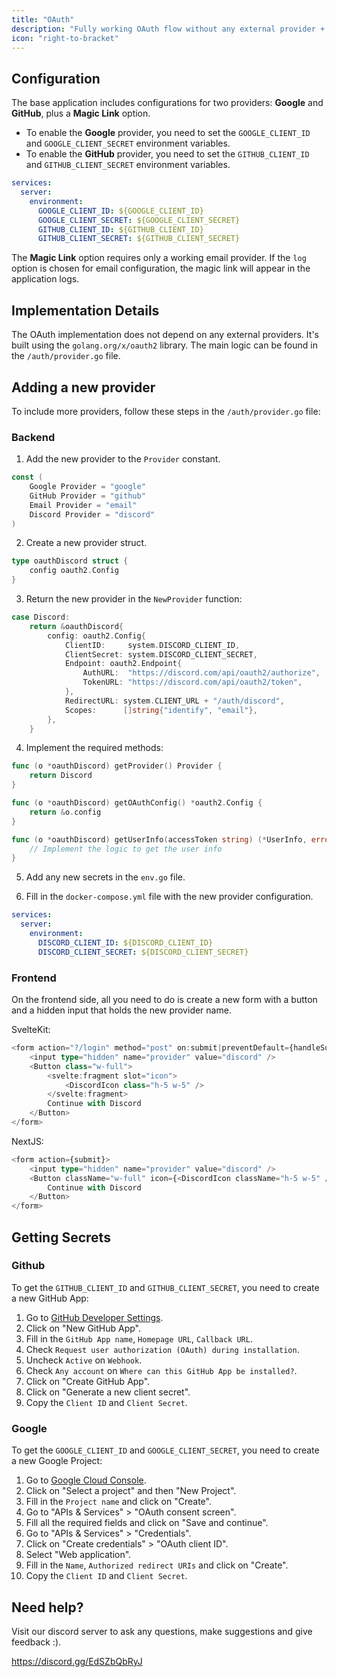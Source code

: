 ```yaml
---
title: "OAuth"
description: "Fully working OAuth flow without any external provider + Magic Links"
icon: "right-to-bracket"
---
```


## Configuration

The base application includes configurations for two providers: **Google** and **GitHub**, plus a **Magic Link** option.

- To enable the **Google** provider, you need to set the `GOOGLE_CLIENT_ID` and `GOOGLE_CLIENT_SECRET` environment variables.
- To enable the **GitHub** provider, you need to set the `GITHUB_CLIENT_ID` and `GITHUB_CLIENT_SECRET` environment variables.

```yaml
services:
  server:
    environment:
      GOOGLE_CLIENT_ID: ${GOOGLE_CLIENT_ID}
      GOOGLE_CLIENT_SECRET: ${GOOGLE_CLIENT_SECRET}
      GITHUB_CLIENT_ID: ${GITHUB_CLIENT_ID}
      GITHUB_CLIENT_SECRET: ${GITHUB_CLIENT_SECRET}
```

The **Magic Link** option requires only a working email provider. If the `log` option is chosen for email configuration, the magic link will appear in the application logs.

## Implementation Details

The OAuth implementation does not depend on any external providers. It's built using the `golang.org/x/oauth2` library. The main logic can be found in the `/auth/provider.go` file.

## Adding a new provider

To include more providers, follow these steps in the `/auth/provider.go` file:

### Backend

1. Add the new provider to the `Provider` constant.

```go
const (
    Google Provider = "google"
    GitHub Provider = "github"
    Email Provider = "email"
    Discord Provider = "discord"
)
```

2. Create a new provider struct.

```go
type oauthDiscord struct {
	config oauth2.Config
}
```

3. Return the new provider in the `NewProvider` function:

```go
case Discord:
    return &oauthDiscord{
        config: oauth2.Config{
            ClientID:     system.DISCORD_CLIENT_ID,
            ClientSecret: system.DISCORD_CLIENT_SECRET,
            Endpoint: oauth2.Endpoint{
                AuthURL:  "https://discord.com/api/oauth2/authorize",
                TokenURL: "https://discord.com/api/oauth2/token",
            },
            RedirectURL: system.CLIENT_URL + "/auth/discord",
            Scopes:      []string{"identify", "email"},
        },
    }
```

4. Implement the required methods:

```go
func (o *oauthDiscord) getProvider() Provider {
    return Discord
}

func (o *oauthDiscord) getOAuthConfig() *oauth2.Config {
    return &o.config
}

func (o *oauthDiscord) getUserInfo(accessToken string) (*UserInfo, error) {
    // Implement the logic to get the user info
}
```

5. Add any new secrets in the `env.go` file.

6. Fill in the `docker-compose.yml` file with the new provider configuration.

```yaml
services:
  server:
    environment:
      DISCORD_CLIENT_ID: ${DISCORD_CLIENT_ID}
      DISCORD_CLIENT_SECRET: ${DISCORD_CLIENT_SECRET}
```

### Frontend

On the frontend side, all you need to do is create a new form with a button and a hidden input that holds the new provider name.

SvelteKit:

```ts
<form action="?/login" method="post" on:submit|preventDefault={handleSubmit}>
    <input type="hidden" name="provider" value="discord" />
    <Button class="w-full">
        <svelte:fragment slot="icon">
            <DiscordIcon class="h-5 w-5" />
        </svelte:fragment>
        Continue with Discord
    </Button>
</form>
```

NextJS:

```ts
<form action={submit}>
    <input type="hidden" name="provider" value="discord" />
    <Button className="w-full" icon={<DiscordIcon className="h-5 w-5" />}>
        Continue with Discord
    </Button>
</form>
```

## Getting Secrets

### Github

To get the `GITHUB_CLIENT_ID` and `GITHUB_CLIENT_SECRET`, you need to create a new GitHub App:

1. Go to [GitHub Developer Settings](https://github.com/settings/apps).
2. Click on "New GitHub App".
3. Fill in the `GitHub App name`, `Homepage URL`, `Callback URL`.
4. Check `Request user authorization (OAuth) during installation`.
5. Uncheck `Active` on `Webhook`.
6. Check `Any account` on `Where can this GitHub App be installed?`.
7. Click on "Create GitHub App".
8. Click on "Generate a new client secret".
9. Copy the `Client ID` and `Client Secret`.

### Google

To get the `GOOGLE_CLIENT_ID` and `GOOGLE_CLIENT_SECRET`, you need to create a new Google Project:

1. Go to [Google Cloud Console](https://console.cloud.google.com/).
2. Click on "Select a project" and then "New Project".
3. Fill in the `Project name` and click on "Create".
4. Go to "APIs & Services" > "OAuth consent screen".
5. Fill all the required fields and click on "Save and continue".
6. Go to "APIs & Services" > "Credentials".
7. Click on "Create credentials" > "OAuth client ID".
8. Select "Web application".
9. Fill in the `Name`, `Authorized redirect URIs` and click on "Create".
10. Copy the `Client ID` and `Client Secret`.

## Need help?

Visit our discord server to ask any questions, make suggestions and give feedback :).

https://discord.gg/EdSZbQbRyJ
